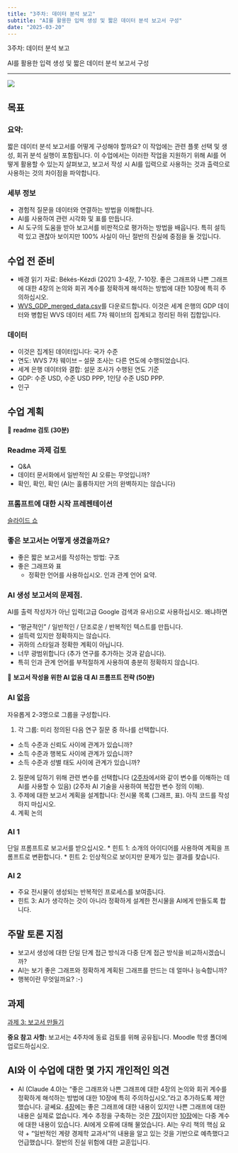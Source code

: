 ```yaml
---
title: "3주차: 데이터 분석 보고"
subtitle: "AI를 활용한 입력 생성 및 짧은 데이터 분석 보고서 구성"
date: "2025-03-20"
---
```


::: {.hero-section}
::: {.container}
::: {.hero-title}
3주차: 데이터 분석 보고
:::
::: {.hero-subtitle}
AI를 활용한 입력 생성 및 짧은 데이터 분석 보고서 구성
:::
:::
:::

---


![](../images/week3_pic.png)



## 목표

### 요약:
짧은 데이터 분석 보고서를 어떻게 구성해야 할까요? 이 작업에는 관련 플롯 선택 및 생성, 회귀 분석 실행이 포함됩니다.
이 수업에서는 이러한 작업을 지원하기 위해 AI를 어떻게 활용할 수 있는지 살펴보고, 보고서 작성 시 AI를 입력으로 사용하는 것과 출력으로 사용하는 것의 차이점을 파악합니다.

### 세부 정보

* 경험적 질문을 데이터와 연결하는 방법을 이해합니다.
* AI를 사용하여 관련 시각화 및 표를 만듭니다.
* AI 도구의 도움을 받아 보고서를 비판적으로 평가하는 방법을 배웁니다. 특히 설득력 있고 괜찮아 보이지만 100% 사실이 아닌 절반의 진실에 중점을 둘 것입니다.

## 수업 전 준비

* 배경 읽기 자료: Békés-Kézdi (2021) 3-4장, 7-10장. 좋은 그래프와 나쁜 그래프에 대한 4장의 논의와 회귀 계수를 정확하게 해석하는 방법에 대한 10장에 특히 주의하십시오.
* [WVS_GDP_merged_data.csv](/data/VWS/WVS_GDP_merged_data.csv)를 다운로드합니다. 이것은 세계 은행의 GDP 데이터와 병합된 WVS 데이터 세트 7차 웨이브의 집계되고 정리된 하위 집합입니다.

### 데이터

* 이것은 집계된 데이터입니다: 국가 수준
* 연도: WVS 7차 웨이브 -- 설문 조사는 다른 연도에 수행되었습니다.
* 세계 은행 데이터와 결합: 설문 조사가 수행된 연도 기준
 * GDP: 수준 USD, 수준 USD PPP, 1인당 수준 USD PPP.
 * 인구

## 수업 계획

::: {.week-card .card}
::: {.card-header}
🤝 **readme 검토 (30분)**
:::
::: {.card-body}

### Readme 과제 검토

* Q&A
* 데이터 문서화에서 일반적인 AI 오류는 무엇입니까?
* 확인, 확인, 확인 (AI는 훌륭하지만 거의 완벽하지는 않습니다)

### 프롬프트에 대한 시작 프레젠테이션

[슬라이드 쇼](https://gabors-data-analysis.com/courses/da-w-ai-2025/da-w-ai-02-prompting)

### 좋은 보고서는 어떻게 생겼을까요?

  *	좋은 짧은 보고서를 작성하는 방법: 구조
  *	좋은 그래프와 표
	*	정확한 언어를 사용하십시오. 인과 관계 언어 요약.

### AI 생성 보고서의 문제점.
 
AI를 출력 작성자가 아닌 입력(고급 Google 검색과 유사)으로 사용하십시오. 왜냐하면

 * "평균적인" / 일반적인 / 단조로운 / 반복적인 텍스트를 만듭니다.
 * 설득력 있지만 정확하지는 않습니다.
 * 귀하의 스타일과 정확한 계획이 아닙니다.
 * 너무 광범위합니다 (추가 연구를 추가하는 것과 같습니다).
 * 특히 인과 관계 언어를 부적절하게 사용하여 충분히 정확하지 않습니다.

:::
:::



::: {.week-card .card}
::: {.card-header}
🤝 **보고서 작성을 위한 AI 없음 대 AI 프롬프트 전략 (50분)**
:::
::: {.card-body}

### AI 없음

자유롭게 2-3명으로 그룹을 구성합니다.

1. 각 그룹: 미리 정의된 다음 연구 질문 중 하나를 선택합니다.
  * 소득 수준과 신뢰도 사이에 관계가 있습니까?
  * 소득 수준과 행복도 사이에 관계가 있습니까?
  * 소득 수준과 성별 태도 사이에 관계가 있습니까?
2. 질문에 답하기 위해 관련 변수를 선택합니다 ([2주차](/week02)에서와 같이 변수를 이해하는 데 AI를 사용할 수 있음) (2주차 AI 기술을 사용하여 복잡한 변수 정의 이해).
3. 주제에 대한 보고서 계획을 설계합니다: 전시물 목록 (그래프, 표). 아직 코드를 작성하지 마십시오.
4. 계획 논의

### AI 1

단일 프롬프트로 보고서를 받으십시오.
* 힌트 1: 소개의 아이디어를 사용하여 계획을 프롬프트로 변환합니다.
* 힌트 2: 인상적으로 보이지만 문제가 있는 결과를 찾습니다.

### AI 2

* 주요 전시물이 생성되는 반복적인 프로세스를 보여줍니다.
* 힌트 3: AI가 생각하는 것이 아니라 정확하게 설계한 전시물을 AI에게 만들도록 합니다.

:::
:::


## 주말 토론 지점

* 보고서 생성에 대한 단일 단계 접근 방식과 다중 단계 접근 방식을 비교하시겠습니까?
* AI는 보기 좋은 그래프와 정확하게 계획된 그래프를 만드는 데 얼마나 능숙합니까?
* 행복이란 무엇일까요? :-)

## 과제

::: {.callout-note icon="📝"}
[과제 3: 보고서 만들기](/assignments/assignment_03.html)

**중요 참고 사항:** 보고서는 4주차에 동료 검토를 위해 공유됩니다. Moodle 학생 폴더에 업로드하십시오.
:::

## AI와 이 수업에 대한 몇 가지 개인적인 의견

* AI (Claude 4.0)는 "좋은 그래프와 나쁜 그래프에 대한 4장의 논의와 회귀 계수를 정확하게 해석하는 방법에 대한 10장에 특히 주의하십시오."라고 추가하도록 제안했습니다. 글쎄요. [4장](https://gabors-data-analysis.com/chapters/#chapter-04-comparison-and-correlation)에는 좋은 그래프에 대한 내용이 있지만 나쁜 그래프에 대한 내용은 실제로 없습니다. 계수 추정을 구축하는 것은 [7장](https://gabors-data-analysis.com/chapters/#chapter-07-simple-regression)이지만 [10장](https://gabors-data-analysis.com/chapters/#chapter-10-multiple-linear-regression)에는 다중 계수에 대한 내용이 있습니다. AI에게 오류에 대해 물었습니다. AI는 우리 책의 핵심 요약 + "일반적인 계량 경제학 교과서"의 내용을 알고 있는 것을 기반으로 예측했다고 언급했습니다. 절반의 진실 위험에 대한 교훈입니다.
